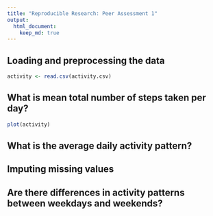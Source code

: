 ```yaml
---
title: "Reproducible Research: Peer Assessment 1"
output: 
  html_document:
    keep_md: true
---
```



## Loading and preprocessing the data
```r
activity <- read.csv(activity.csv)
```

## What is mean total number of steps taken per day?
```r
plot(activity)
```


## What is the average daily activity pattern?



## Imputing missing values



## Are there differences in activity patterns between weekdays and weekends?
